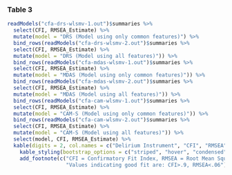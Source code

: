 


### Table 3
```r

readModels("cfa-drs-wlsmv-1.out")$summaries %>%
  select(CFI, RMSEA_Estimate) %>%
  mutate(model = "DRS (Model using only common features)") %>%
  bind_rows(readModels("cfa-drs-wlsmv-2.out")$summaries %>%
  select(CFI, RMSEA_Estimate) %>%
  mutate(model = "DRS (Model using all features)")) %>%
  bind_rows(readModels("cfa-mdas-wlsmv-1.out")$summaries %>%
  select(CFI, RMSEA_Estimate) %>%
  mutate(model = "MDAS (Model using only common features)")) %>%
  bind_rows(readModels("cfa-mdas-wlsmv-2.out")$summaries %>%
  select(CFI, RMSEA_Estimate) %>%
  mutate(model = "MDAS (Model using all features)")) %>%
  bind_rows(readModels("cfa-cam-wlsmv-1.out")$summaries %>%
  select(CFI, RMSEA_Estimate) %>%
  mutate(model = "CAM-S (Model using only common features)")) %>%
  bind_rows(readModels("cfa-cam-wlsmv-2.out")$summaries %>%
  select(CFI, RMSEA_Estimate) %>%
  mutate(model = "CAM-S (Model using all features)")) %>%
  select(model, CFI, RMSEA_Estimate) %>%
  kable(digits = 2, col.names = c("Delirium Instrument", "CFI", "RMSEA")) %>%
    kable_styling(bootstrap_options = c("striped", "hover", "condensed"), full_width = F, position = "center") %>%
    add_footnote(c("CFI = Confirmatory Fit Index, RMSEA = Root Mean Squared Error of Approximation", 
                   "Values indicating good fit are: CFI>.9, RMSEA<.06"), notation = "symbol")


```




